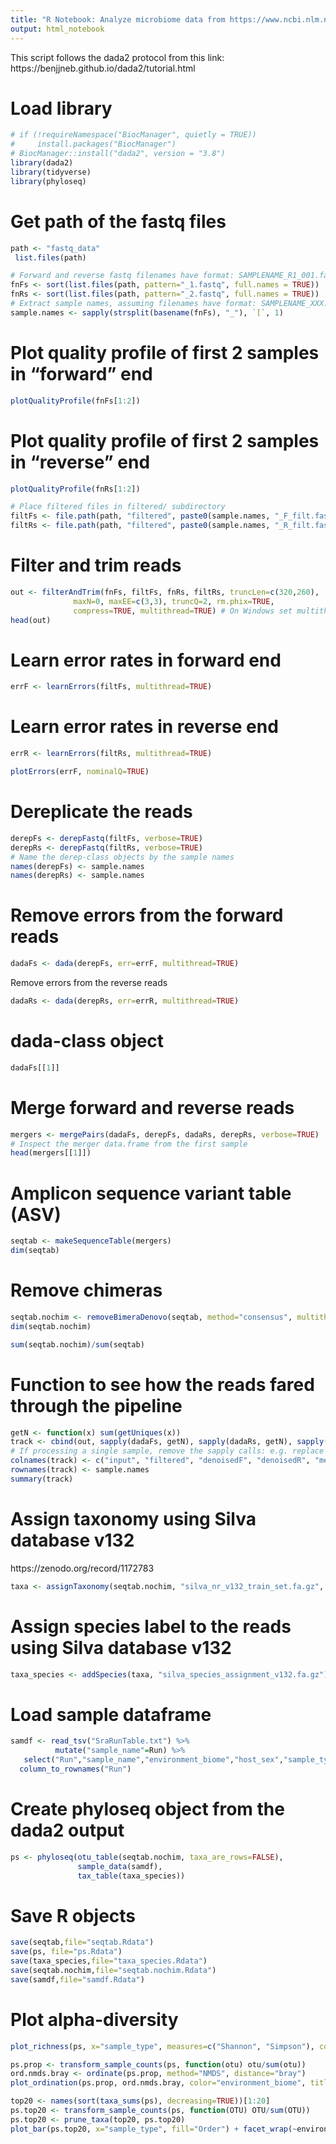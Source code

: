 ```yaml
---
title: "R Notebook: Analyze microbiome data from https://www.ncbi.nlm.nih.gov/bioproject/PRJEB14536/ "
output: html_notebook
---
```


This script follows the dada2 protocol from this link: https://benjjneb.github.io/dada2/tutorial.html

# Load library
```r
# if (!requireNamespace("BiocManager", quietly = TRUE))
#     install.packages("BiocManager")
# BiocManager::install("dada2", version = "3.8")
library(dada2)
library(tidyverse)
library(phyloseq)
```


# Get path of the fastq files
```r
path <- "fastq_data" 
 list.files(path)
```



```r
# Forward and reverse fastq filenames have format: SAMPLENAME_R1_001.fastq and SAMPLENAME_R2_001.fastq
fnFs <- sort(list.files(path, pattern="_1.fastq", full.names = TRUE))
fnRs <- sort(list.files(path, pattern="_2.fastq", full.names = TRUE))
# Extract sample names, assuming filenames have format: SAMPLENAME_XXX.fastq
sample.names <- sapply(strsplit(basename(fnFs), "_"), `[`, 1)
```


# Plot quality profile of first 2 samples in "forward" end
```r
plotQualityProfile(fnFs[1:2])
```

# Plot quality profile of first 2 samples in "reverse" end
```r
plotQualityProfile(fnRs[1:2])
```



```r
# Place filtered files in filtered/ subdirectory
filtFs <- file.path(path, "filtered", paste0(sample.names, "_F_filt.fastq.gz"))
filtRs <- file.path(path, "filtered", paste0(sample.names, "_R_filt.fastq.gz"))
```



# Filter and trim reads
```r
out <- filterAndTrim(fnFs, filtFs, fnRs, filtRs, truncLen=c(320,260),
              maxN=0, maxEE=c(3,3), truncQ=2, rm.phix=TRUE,
              compress=TRUE, multithread=TRUE) # On Windows set multithread=FALSE
head(out)
```

# Learn error rates in forward end
```r
errF <- learnErrors(filtFs, multithread=TRUE)
```

# Learn error rates in reverse end
```r
errR <- learnErrors(filtRs, multithread=TRUE)
```


```r
plotErrors(errF, nominalQ=TRUE)
```


# Dereplicate the reads
```r
derepFs <- derepFastq(filtFs, verbose=TRUE)
derepRs <- derepFastq(filtRs, verbose=TRUE)
# Name the derep-class objects by the sample names
names(derepFs) <- sample.names
names(derepRs) <- sample.names
```


# Remove errors from the forward reads
```r
dadaFs <- dada(derepFs, err=errF, multithread=TRUE)
```


Remove errors from the reverse reads
```r
dadaRs <- dada(derepRs, err=errR, multithread=TRUE)
```


# dada-class object
```r
dadaFs[[1]]
```


# Merge forward and reverse reads
```r
mergers <- mergePairs(dadaFs, derepFs, dadaRs, derepRs, verbose=TRUE)
# Inspect the merger data.frame from the first sample
head(mergers[[1]])
```

# Amplicon sequence variant table (ASV)
```r
seqtab <- makeSequenceTable(mergers)
dim(seqtab)
```


# Remove chimeras 
```r
seqtab.nochim <- removeBimeraDenovo(seqtab, method="consensus", multithread=TRUE, verbose=TRUE)
dim(seqtab.nochim)
```

```r
sum(seqtab.nochim)/sum(seqtab)
```


# Function to see how the reads fared through the pipeline
```r
getN <- function(x) sum(getUniques(x))
track <- cbind(out, sapply(dadaFs, getN), sapply(dadaRs, getN), sapply(mergers, getN), rowSums(seqtab.nochim))
# If processing a single sample, remove the sapply calls: e.g. replace sapply(dadaFs, getN) with getN(dadaFs)
colnames(track) <- c("input", "filtered", "denoisedF", "denoisedR", "merged", "nonchim")
rownames(track) <- sample.names
summary(track)
```



# Assign taxonomy using Silva database v132
https://zenodo.org/record/1172783

```r
taxa <- assignTaxonomy(seqtab.nochim, "silva_nr_v132_train_set.fa.gz", multithread=TRUE)
```

# Assign species label to the reads using Silva database v132
```r
taxa_species <- addSpecies(taxa, "silva_species_assignment_v132.fa.gz")
```

# Load sample dataframe
```r
samdf <- read_tsv("SraRunTable.txt") %>%
          mutate("sample_name"=Run) %>%
   select("Run","sample_name","environment_biome","host_sex","sample_type") %>%
  column_to_rownames("Run")
```

# Create phyloseq object from the dada2 output
```r

ps <- phyloseq(otu_table(seqtab.nochim, taxa_are_rows=FALSE), 
               sample_data(samdf), 
               tax_table(taxa_species))
```

# Save R objects
```r
save(seqtab,file="seqtab.Rdata")
save(ps, file="ps.Rdata")
save(taxa_species,file="taxa_species.Rdata")
save(seqtab.nochim,file="seqtab.nochim.Rdata")
save(samdf,file="samdf.Rdata")
```


# Plot alpha-diversity 
```r
plot_richness(ps, x="sample_type", measures=c("Shannon", "Simpson"), color="host_sex")
```

```r
ps.prop <- transform_sample_counts(ps, function(otu) otu/sum(otu))
ord.nmds.bray <- ordinate(ps.prop, method="NMDS", distance="bray")
plot_ordination(ps.prop, ord.nmds.bray, color="environment_biome", title="Bray NMDS")
```


```r
top20 <- names(sort(taxa_sums(ps), decreasing=TRUE))[1:20]
ps.top20 <- transform_sample_counts(ps, function(OTU) OTU/sum(OTU))
ps.top20 <- prune_taxa(top20, ps.top20)
plot_bar(ps.top20, x="sample_type", fill="Order") + facet_wrap(~environment_biome, scales="free_x")
```



